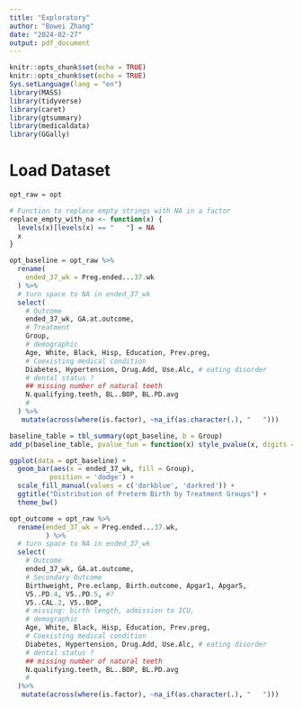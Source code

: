 ```yaml
---
title: "Exploratory"
author: "Bowei Zhang"
date: "2024-02-27"
output: pdf_document
---
```


```r
knitr::opts_chunk$set(echo = TRUE)
knitr::opts_chunk$set(echo = TRUE)
Sys.setLanguage(lang = "en")
library(MASS)
library(tidyverse)
library(caret)
library(gtsummary)
library(medicaldata)
library(GGally)
```

# Load Dataset

```r
opt_raw = opt

# Function to replace empty strings with NA in a factor
replace_empty_with_na <- function(x) {
  levels(x)[levels(x) == "   "] = NA
  x
}

opt_baseline = opt_raw %>%
  rename(
    ended_37_wk = Preg.ended...37.wk
  ) %>%
  # turn space to NA in ended_37_wk
  select(
    # Outcome
    ended_37_wk, GA.at.outcome, 
    # Treatment
    Group,
    # demographic
    Age, White, Black, Hisp, Education, Prev.preg, 
    # Coexisting medical condition
    Diabetes, Hypertension, Drug.Add, Use.Alc, # eating disorder
    # dental status ?
    ## missing number of natural teeth
    N.qualifying.teeth, BL..BOP, BL.PD.avg
    #
  ) %>%
   mutate(across(where(is.factor), ~na_if(as.character(.), "   ")))

```

```r
baseline_table = tbl_summary(opt_baseline, b = Group)
add_p(baseline_table, pvalue_fun = function(x) style_pvalue(x, digits = 2))
```


```r
ggplot(data = opt_baseline) +
  geom_bar(aes(x = ended_37_wk, fill = Group),
          position = 'dodge') +
  scale_fill_manual(values = c('darkblue', 'darkred')) +
  ggtitle("Distribution of Preterm Birth by Treatment Groups") +
  theme_bw()
```

```r
opt_outcome = opt_raw %>%
  rename(ended_37_wk = Preg.ended...37.wk,
         ) %>%
  # turn space to NA in ended_37_wk
  select(
    # Outcome
    ended_37_wk, GA.at.outcome, 
    # Secondary Outcome
    Birthweight, Pre.eclamp, Birth.outcome, Apgar1, Apgar5, 
    V5..PD.4, V5..PD.5, #?
    V5..CAL.2, V5..BOP,
    # missing: birth length, admission to ICU, 
    # demographic
    Age, White, Black, Hisp, Education, Prev.preg, 
    # Coexisting medical condition
    Diabetes, Hypertension, Drug.Add, Use.Alc, # eating disorder
    # dental status ?
    ## missing number of natural teeth
    N.qualifying.teeth, BL..BOP, BL.PD.avg
    #
  )%>%
   mutate(across(where(is.factor), ~na_if(as.character(.), "   ")))
```

